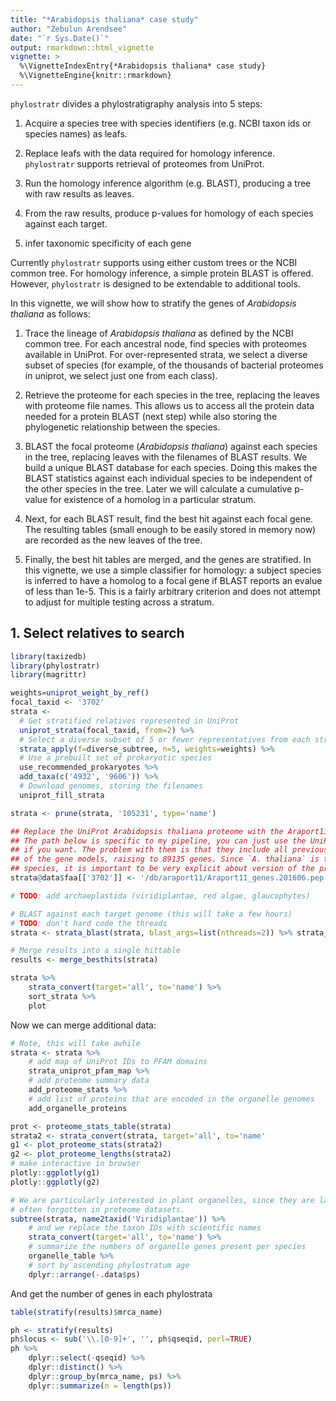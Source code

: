 ```yaml
---
title: "*Arabidopsis thaliana* case study"
author: "Zebulun Arendsee"
date: "`r Sys.Date()`"
output: rmarkdown::html_vignette
vignette: >
  %\VignetteIndexEntry{*Arabidopsis thaliana* case study}
  %\VignetteEngine{knitr::rmarkdown}
---
```


`phylostratr` divides a phylostratigraphy analysis into 5 steps:

 1. Acquire a species tree with species identifiers (e.g. NCBI taxon ids or
    species names) as leafs.

 2. Replace leafs with the data required for homology inference. `phylostratr`
    supports retrieval of proteomes from UniProt.

 3. Run the homology inference algorithm (e.g. BLAST), producing a tree with
    raw results as leaves.

 4. From the raw results, produce p-values for homology of each species against
    each target.

 5. infer taxonomic specificity of each gene

Currently `phylostratr` supports using either custom trees or the NCBI common
tree. For homology inference, a simple protein BLAST is offered. However,
`phylostratr` is designed to be extendable to additional tools.

In this vignette, we will show how to stratify the genes of *Arabidopsis
thaliana* as follows:

 1. Trace the lineage of *Arabidopsis thaliana* as defined by the NCBI common
    tree. For each ancestral node, find species with proteomes available in
    UniProt. For over-represented strata, we select a diverse subset of species
    (for example, of the thousands of bacterial proteomes in uniprot, we select
    just one from each class). 

 2. Retrieve the proteome for each species in the tree, replacing the leaves
    with proteome file names. This allows us to access all the protein data
    needed for a protein BLAST (next step) while also storing the phylogenetic
    relationship between the species.

 3. BLAST the focal proteome (*Arabidopsis thaliana*) against each species in
    the tree, replacing leaves with the filenames of BLAST results.  We build a
    unique BLAST database for each species. Doing this makes the BLAST
    statistics against each individual species to be independent of the other
    species in the tree. Later we will calculate a cumulative p-value for
    existence of a homolog in a particular stratum.

 4. Next, for each BLAST result, find the best hit against each focal gene. The
    resulting tables (small enough to be easily stored in memory now) are
    recorded as the new leaves of the tree.

 5. Finally, the best hit tables are merged, and the genes are stratified. In
    this vignette, we use a simple classifier for homology: a subject species
    is inferred to have a homolog to a focal gene if BLAST reports an evalue of
    less than 1e-5. This is a fairly arbitrary criterion and does not attempt
    to adjust for multiple testing across a stratum.

## 1. Select relatives to search

```r
library(taxizedb)
library(phylostratr)
library(magrittr)

weights=uniprot_weight_by_ref()
focal_taxid <- '3702'
strata <-
  # Get stratified relatives represented in UniProt
  uniprot_strata(focal_taxid, from=2) %>%
  # Select a diverse subset of 5 or fewer representatives from each stratum.
  strata_apply(f=diverse_subtree, n=5, weights=weights) %>%
  # Use a prebuilt set of prokaryotic species
  use_recommended_prokaryotes %>%
  add_taxa(c('4932', '9606')) %>%
  # Download genomes, storing the filenames
  uniprot_fill_strata

strata <- prune(strata, '105231', type='name')

## Replace the UniProt Arabidopsis thaliana proteome with the Araport11 proteome.
## The path below is specific to my pipeline, you can just use the UniProt genes,
## if you want. The problem with them is that they include all previous variants
## of the gene models, raising to 89135 genes. Since `A. thaliana` is the focal
## species, it is important to be very explicit about version of the proteome.
strata@data$faa[['3702']] <- '/db/araport11/Araport11_genes.201606.pep.fasta'

# TODO: add archaeplastida (viridiplantae, red algae, glaucophytes)

# BLAST against each target genome (this will take a few hours)
# TODO: don't hard code the threads
strata <- strata_blast(strata, blast_args=list(nthreads=2)) %>% strata_besthits

# Merge results into a single hittable
results <- merge_besthits(strata)
```

```r
strata %>%
    strata_convert(target='all', to='name') %>%
    sort_strata %>%
    plot
```

Now we can merge additional data:

```r
# Note, this will take awhile
strata <- strata %>%
    # add map of UniProt IDs to PFAM domains
    strata_uniprot_pfam_map %>%
    # add proteome summary data
    add_proteome_stats %>%
    # add list of proteins that are encoded in the organelle genomes 
    add_organelle_proteins
```

```r
prot <- proteome_stats_table(strata)
strata2 <- strata_convert(strata, target='all', to='name'
g1 <- plot_proteome_stats(strata2)
g2 <- plot_proteome_lengths(strata2)
# make interactive in browser 
plotly::ggplotly(g1)
plotly::ggplotly(g2)
```

```r
# We are particularly interested in plant organelles, since they are large and
# often forgotten in proteome datasets. 
subtree(strata, name2taxid('Viridiplantae')) %>%
    # and we replace the taxon IDs with scientific names
    strata_convert(target='all', to='name') %>%
    # summarize the numbers of organelle genes present per species
    organelle_table %>%
    # sort by ascending phylostratum age
    dplyr::arrange(-.data$ps)
```

And get the number of genes in each phylostrata

```r
table(stratify(results)$mrca_name)
```

```r
ph <- stratify(results)
ph$locus <- sub('\\.[0-9]+', '', ph$qseqid, perl=TRUE)
ph %>%
    dplyr::select(-qseqid) %>%
    dplyr::distinct() %>%
    dplyr::group_by(mrca_name, ps) %>%
    dplyr::summarize(n = length(ps))
```

